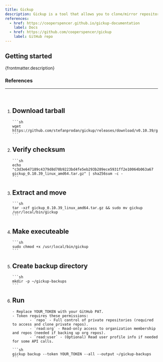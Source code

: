 ```yaml
---
title: Gickup
description: Gickup is a tool that allows you to clone/mirror repositories from one hoster to another. This is useful if you want to have a backup of your repositories on another hoster or to a local server.
references:
  - href: https://cooperspencer.github.io/gickup-documentation
    label: Docs
  - href: https://github.com/cooperspencer/gickup
    label: GitHub repo
---
```



## Getting started

<p>{frontmatter.description}</p>

### References

<ReferenceLinks references={frontmatter.references} />

---

<br />

<Steps>

1.  ## Download tarball

        ```sh
        wget https://github.com/stefanprodan/gickup/releases/download/v0.10.39/gickup_0.10.39_linux_amd64.tar.gz
        ```

2.  ## Verify checksum

        ```sh
        echo "c3d3e647189c4379d8d70b9223bd4fe5eb293b289ece5931ff2e10064b063a67  gickup_0.10.39_linux_amd64.tar.gz" | sha256sum -c -
        ```

3.  ## Extract and move

        ```sh
        tar -xzf gickup_0.10.39_linux_amd64.tar.gz && sudo mv gickup /usr/local/bin/gickup
        ```

4.  ## Make executeable

        ```sh
        sudo chmod +x /usr/local/bin/gickup
        ```

5.  ## Create backup directory

        ```sh
        mkdir -p ~/gickup-backups
        ```

6.  ## Run

        - Replace YOUR_TOKEN with your GitHub PAT.
        - Token requires these permissions:
                - `repo` - Full control of private repositories (required to access and clone private repos).
                - `read:org` - Read-only access to organization membership and repos (needed if backing up org repos).
                - `read:user` - (Optional) Read user profile info if needed for some API calls.

        ```sh
        gickup backup --token YOUR_TOKEN --all --output ~/gickup-backups
        ```

</Steps>
